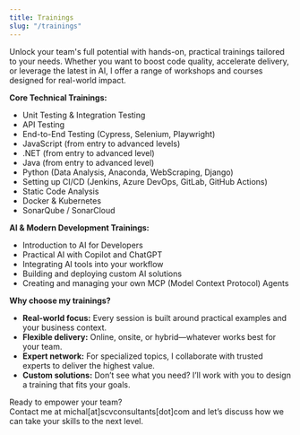 ```yaml
---
title: Trainings
slug: "/trainings"
---
```


Unlock your team's full potential with hands-on, practical trainings tailored to your needs. Whether you want to boost code quality, accelerate delivery, or leverage the latest in AI, I offer a range of workshops and courses designed for real-world impact.

**Core Technical Trainings:**
- Unit Testing & Integration Testing
- API Testing
- End-to-End Testing (Cypress, Selenium, Playwright)
- JavaScript (from entry to advanced levels)
- .NET (from entry to advanced level)
- Java (from entry to advanced level)
- Python (Data Analysis, Anaconda, WebScraping, Django)
- Setting up CI/CD (Jenkins, Azure DevOps, GitLab, GitHub Actions)
- Static Code Analysis
- Docker & Kubernetes
- SonarQube / SonarCloud

**AI & Modern Development Trainings:**
- Introduction to AI for Developers
- Practical AI with Copilot and ChatGPT
- Integrating AI tools into your workflow
- Building and deploying custom AI solutions
- Creating and managing your own MCP (Model Context Protocol) Agents

**Why choose my trainings?**
- **Real-world focus:** Every session is built around practical examples and your business context.
- **Flexible delivery:** Online, onsite, or hybrid—whatever works best for your team.
- **Expert network:** For specialized topics, I collaborate with trusted experts to deliver the highest value.
- **Custom solutions:** Don’t see what you need? I’ll work with you to design a training that fits your goals.

Ready to empower your team?  
Contact me at michal[at]scvconsultants[dot]com and let’s discuss how we can take your skills to the next level.